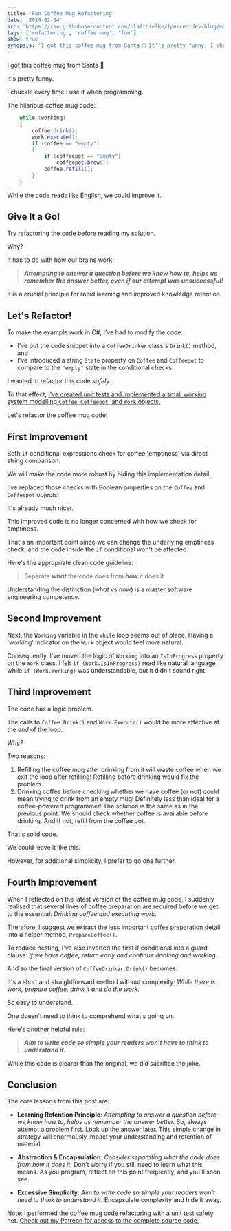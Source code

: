 ---
title: 'Fun Coffee Mug Refactoring'
date: '2024-02-14'
src: 'https://raw.githubusercontent.com/olafthielke/1percentdev-blog/main/2024/02/14/feature-fun-coffee-mug-refactoring2.png'
tags: ['refactoring', 'coffee mug', 'fun']
show: true
synopsis: 'I got this coffee mug from Santa 🎅 It''s pretty funny. I chuckle every time I use it when programming. While the code reads like English, we could improve it. Give It a Go! Try refactoring the cod'
---
I got this coffee mug from Santa 🎅

<CustomImage src="https://raw.githubusercontent.com/olafthielke/1percentdev-blog/main/2024/02/14/coffee-mug.png" alt="Coffee mug" caption="Coffee mug programming humour." />

It's pretty funny.

I chuckle every time I use it when programming.

The hilarious coffee mug code:

```csharp
    while (working)
    {
        coffee.drink();
        work.execute();
        if (coffee == "empty")
        {
            if (coffeepot == "empty")
                coffeepot.brew();
            coffee.refill();
        }
    }
```

While the code reads like English, we could improve it.

## Give It a Go!

Try refactoring the code before reading my solution.

Why?

It has to do with how our brains work:
> ***Attempting to answer a question before we know how to, helps us remember the answer better, even if our attempt was unsuccessful!***

It is a crucial principle for rapid learning and improved knowledge retention.

## Let's Refactor!

To make the example work in C#, I've had to modify the code:
- I've put the code snippet into a `CoffeeDrinker` class's `Drink()` method, and 
- I've introduced a string `State` property on `Coffee` and `Coffeepot` to compare to the `"empty"` state in the conditional checks.

<CustomImage src="https://raw.githubusercontent.com/olafthielke/1percentdev-blog/main/2024/02/14/original-code-coffeedrinker.png" alt="CoffeeDrinker class" caption="The original coffee mug snippet hosted in class CoffeeDrinker." />

I wanted to refactor this code *safely*. 

To that effect, <a href="https://www.patreon.com/olafcodecoach/posts" target="_blank">I've created unit tests and implemented a small working system modelling `Coffee`, `Coffeepot`, and `Work` objects.</a>

Let's refactor the coffee mug code!

## First Improvement
Both `if` conditional expressions check for coffee 'emptiness' via direct string comparison. 

We will make the code more robust by hiding this implementation detail. 

I've replaced those checks with Boolean properties on the `Coffee` and `Coffeepot` objects:

<CustomImage src="https://raw.githubusercontent.com/olafthielke/1percentdev-blog/main/2024/02/14/first-pass-drink.png" alt="First improvement" caption="Replacing raw string comparisons with meaningful, encapsulated boolean properties." />

It's already much nicer.

This improved code is no longer concerned with how we check for emptiness.

That's an important point since we can change the underlying emptiness check, and the code inside the `if` conditional won't be affected. 

Here's the appropriate clean code guideline: 

> Separate ***what*** the code does from ***how*** it does it.

Understanding the distinction (*what* vs *how*) is a master software engineering competency. 

## Second Improvement
Next, the `Working` variable in the `while` loop seems out of place. Having a 'working' indicator on the `Work` object would feel more natural. 

Consequently, I've moved the logic of `Working` into an `IsInProgress` property on the `Work` class. I felt `if (Work.IsInProgress)` read like natural language while `if (Work.Working)` was understandable, but it didn't sound right.

<CustomImage src="https://raw.githubusercontent.com/olafthielke/1percentdev-blog/main/2024/02/14/second-pass-drink.png" alt="Second improvement" caption="Replacing the while loop expression." />

## Third Improvement
The code has a logic problem.

The calls to `Coffee.Drink()` and `Work.Execute()` would be more effective at the *end* of the loop. 

*Why?*

Two reasons:
1. Refilling the coffee mug after drinking from it will waste coffee when we exit the loop after refilling! Refilling before drinking would fix the problem.
2. Drinking coffee before checking whether we have coffee (or not) could mean trying to drink from an empty mug! Definitely less than ideal for a coffee-powered programmer! The solution is the same as in the previous point: We should check whether coffee is available before drinking. And if not, refill from the coffee pot.

<CustomImage src="https://raw.githubusercontent.com/olafthielke/1percentdev-blog/main/2024/02/14/third-pass-drink.png" alt="Third improvement" caption="The coffee drinking should be done with a full mug!" />

That's solid code. 

We could leave it like this.

However, for additional simplicity, I prefer to go one further.

## Fourth Improvement
When I reflected on the latest version of the coffee mug code, I suddenly realised that several lines of coffee preparation are required before we get to the essential: *Drinking coffee and executing work.*

Therefore, I suggest we extract the less important coffee preparation detail into a helper method, `PrepareCoffee()`.

<CustomImage src="https://raw.githubusercontent.com/olafthielke/1percentdev-blog/main/2024/02/14/fourth-pass-preparecoffee.png" alt="Fourth improvement - PrepareCoffee()" caption="PrepareCoffee() helper method." />

To reduce nesting, I've also inverted the first if conditional into a guard clause: *If we have coffee, return early and continue drinking and working.*

And so the final version of `CoffeeDrinker.Drink()` becomes:

<CustomImage src="https://raw.githubusercontent.com/olafthielke/1percentdev-blog/main/2024/02/14/fourth-pass-drink.png" alt="Fourth improvement - Drink()" caption="Super-simple refactored coffee mug code!" />

It's a short and straightforward method without complexity: *While there is work, prepare coffee, drink it and do the work.* 

So easy to understand.

One doesn't need to think to comprehend what's going on.

Here's another helpful rule:

> ***Aim to write code so simple your readers won't have to think to understand it.***

While this code is clearer than the original, we did sacrifice the joke.

## Conclusion

The core lessons from this post are:
- **Learning Retention Principle**: *Attempting to answer a question before we know how to, helps us remember the answer better.* So, always attempt a problem first. Look up the answer later. This simple change in strategy will enormously impact your understanding and retention of material.

- **Abstraction & Encapsulation**: *Consider separating what the code does from how it does it.* Don't worry if you still need to learn what this means. As you program, reflect on this point frequently, and you'll soon see. 

- **Excessive Simplicity**: *Aim to write code so simple your readers won't need to think to understand it.* Encapsulate complexity and hide it away.


Note: I performed the coffee mug code refactoring with a unit test safety net. <a href="https://www.patreon.com/olafcodecoach/posts" target="_blank">Check out my Patreon for access to the complete source code.</a>
